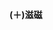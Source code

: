 <noinclude>{{幽默投票模板}}{{mot|Template:Support}}</noinclude><span style="font-weight: bold; {{#ifeq:{{#titleparts:{{FULLPAGENAME}}|1}}|Wikipedia:頁面存廢討論||{{#ifeq:{{#titleparts:{{FULLPAGENAME}}|1}}|Wikipedia:檔案存廢討論||background: #adf289; color: #00cc33; }}}}">(＋)</span>'''滋磁'''<noinclude>{{Documentation}}</noinclude>